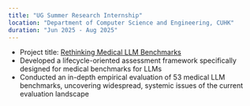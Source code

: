 ```yaml
---
title: "UG Summer Research Internship"
location: "Department of Computer Science and Engineering, CUHK"
duration: "Jun 2025 - Aug 2025"
---
```


- Project title: [Rethinking Medical LLM Benchmarks](#ma2025rethinkingmedicalbenchmarks)
- Developed a lifecycle-oriented assessment framework specifically designed for medical benchmarks for LLMs
- Conducted an in-depth empirical evaluation of 53 medical LLM benchmarks, uncovering widespread, systemic issues of  the current evaluation landscape